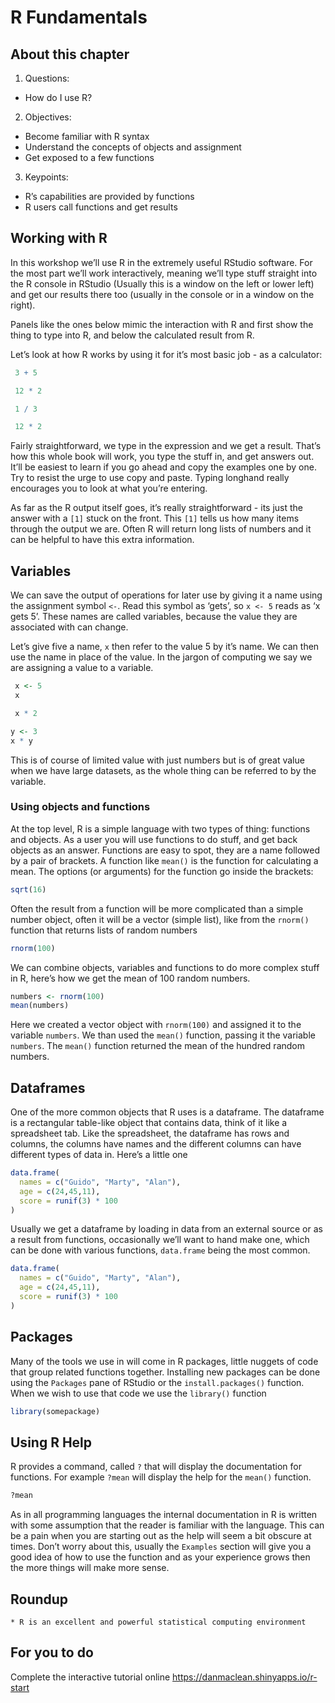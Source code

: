# R Fundamentals

## About this chapter

1. Questions:
  - How do I use R?
2. Objectives:
  - Become familiar with R syntax
  - Understand the concepts of objects and assignment
  - Get exposed to a few functions
3. Keypoints:
  - R's capabilities are provided by functions
  - R users call functions and get results

## Working with R 

In this workshop we'll use R in the extremely useful RStudio software. For the most part we'll work interactively, meaning we'll type stuff straight into the R console in RStudio (Usually this is a window on the left or lower left) and get our results there too (usually in the console or in a window on the right). 

Panels like the ones below mimic the interaction with R and first show the thing to type into R, and below the calculated result from R. 

Let's look at how R works by using it for it's most basic job - as a calculator:

```r
 3 + 5
```
```r
 12 * 2
```
```r
 1 / 3
```
```r
 12 * 2
```


Fairly straightforward, we type in the expression and we get a result. That's how this whole book will work, you type the stuff in, and get answers out. It'll be easiest to learn if you go ahead and copy the examples one by one. Try to resist the urge to use copy and paste. Typing longhand really encourages you to look at what you're entering.

As far as the R output itself goes, it's really straightforward - its just the answer with a `[1]` stuck on the front. This `[1]` tells us how many items through the output we are. Often R will return long lists of numbers and it can be helpful to have this extra information.

##  Variables

We can save the output of operations for later use by giving it a name using the assignment symbol `<-`. Read this symbol as 'gets', so `x <- 5` reads as 'x gets 5'. These names are called variables, because the value they are associated with can change.

Let's give five a name, `x` then refer to the value 5 by it's name. We can then use the name in place of the value. In the jargon of computing we say we are assigning a value to a variable. 

```r
 x <- 5
 x
```

```r
 x * 2
```

```r
y <- 3
x * y
```


This is of course of limited value with just numbers but is of great value when we have large datasets, as the whole thing can be referred to by the variable.

### Using objects and functions

At the top level, R is a simple language with two types of thing: functions and objects. As a user you will use functions to do stuff, and get back objects as an answer. Functions are easy to spot, they are a name followed by a pair of brackets. A function like `mean()` is the function for calculating a mean. The options (or arguments) for the function go inside the brackets: 

```r
sqrt(16)
```

Often the result from a function will be more complicated than a simple number object, often it will be a vector (simple list), like from the `rnorm()` function that returns lists of random numbers

```r
rnorm(100)
```

We can combine objects, variables and functions to do more complex stuff in R, here's how we get the mean of 100 random numbers.

```r
numbers <- rnorm(100)
mean(numbers)
```

Here we created a vector object with `rnorm(100)` and assigned it to the variable `numbers`. We than used the `mean()` function, passing it the variable `numbers`. The `mean()` function returned the mean of the hundred random numbers.

## Dataframes

One of the more common objects that R uses is a dataframe. The dataframe is a rectangular table-like object that contains data, think of it like a spreadsheet tab. Like the spreadsheet, the dataframe has rows and columns, the columns have names and the different columns can have different types of data in. Here's a little one

```r
data.frame(
  names = c("Guido", "Marty", "Alan"),
  age = c(24,45,11),
  score = runif(3) * 100
)
```

Usually we get a dataframe by loading in data from an external source or as a result from functions, occasionally we'll want to hand make one, which can be done with various functions, `data.frame` being the most common.

```r
data.frame(
  names = c("Guido", "Marty", "Alan"),
  age = c(24,45,11),
  score = runif(3) * 100
)
```

## Packages

Many of the tools we use in will come in R packages, little nuggets of code that group related functions together. Installing new packages can be done using the `Packages` pane of RStudio or the `install.packages()` function. When we wish to use that code we use the `library()` function

```r
library(somepackage)
```

## Using R Help

R provides a command, called `?` that will display the documentation for functions. For example `?mean` will display the help for the `mean()` function.

```r
?mean
```

As in all programming languages the internal documentation in R is written with some assumption that the reader is familiar with the language. This can be a pain when you are starting out as the help will seem a bit obscure at times. Don't worry about this, usually the `Examples` section will give you a good idea of how to use the function and as your experience grows then the more things will make more sense.


:::{.callout-note}
## Roundup
    * R is an excellent and powerful statistical computing environment
:::


:::{.callout-tip}
## For you to do
Complete the interactive tutorial online [https://danmaclean.shinyapps.io/r-start](https://danmaclean.shinyapps.io/r-start)
:::
